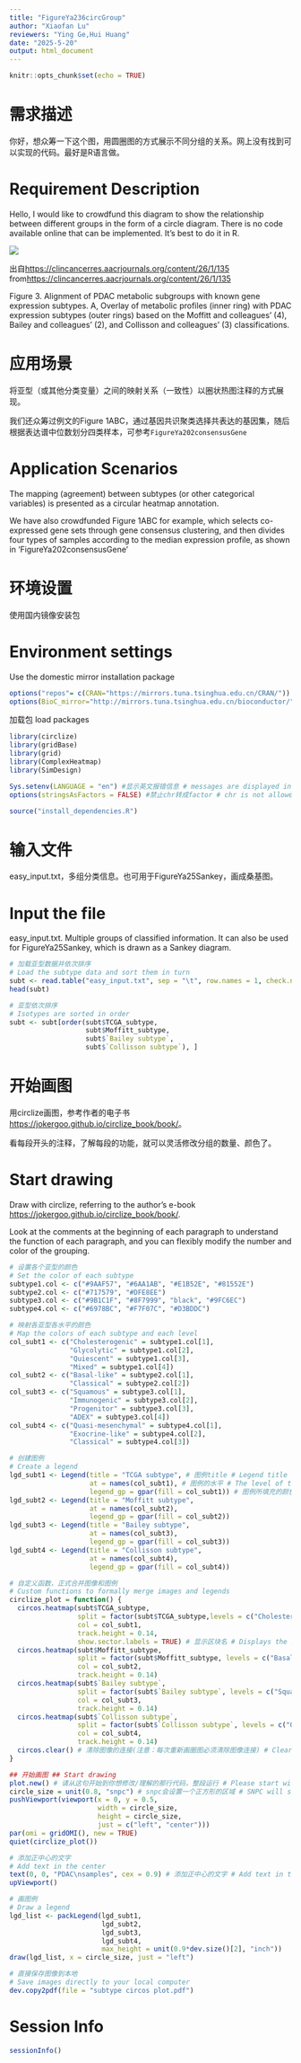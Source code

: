 ```yaml
---
title: "FigureYa236circGroup"
author: "Xiaofan Lu"
reviewers: "Ying Ge,Hui Huang"
date: "2025-5-20"
output: html_document
---
```

```r
knitr::opts_chunk$set(echo = TRUE)
```

# 需求描述

你好，想众筹一下这个图，用圆圈图的方式展示不同分组的关系。网上没有找到可以实现的代码。最好是R语言做。

# Requirement Description

Hello, I would like to crowdfund this diagram to show the relationship between different groups in the form of a circle diagram. There is no code available online that can be implemented. It's best to do it in R.

![](example.png)

出自<https://clincancerres.aacrjournals.org/content/26/1/135>
from<https://clincancerres.aacrjournals.org/content/26/1/135>

Figure 3. Alignment of PDAC metabolic subgroups with known gene expression subtypes. 
A, Overlay of metabolic profiles (inner ring) with PDAC expression subtypes (outer rings) based on the Moffitt and colleagues’ (4), Bailey and colleagues’ (2), and Collisson and colleagues’ (3) classifications.

# 应用场景

将亚型（或其他分类变量）之间的映射关系（一致性）以圈状热图注释的方式展现。

我们还众筹过例文的Figure 1ABC，通过基因共识聚类选择共表达的基因集，随后根据表达谱中位数划分四类样本，可参考`FigureYa202consensusGene`

# Application Scenarios

The mapping (agreement) between subtypes (or other categorical variables) is presented as a circular heatmap annotation.

We have also crowdfunded Figure 1ABC for example, which selects co-expressed gene sets through gene consensus clustering, and then divides four types of samples according to the median expression profile, as shown in 'FigureYa202consensusGene'

# 环境设置

使用国内镜像安装包

# Environment settings

Use the domestic mirror installation package

```r
options("repos"= c(CRAN="https://mirrors.tuna.tsinghua.edu.cn/CRAN/"))
options(BioC_mirror="http://mirrors.tuna.tsinghua.edu.cn/bioconductor/")

```

加载包
load packages

```r
library(circlize)
library(gridBase)
library(grid)
library(ComplexHeatmap)
library(SimDesign)

Sys.setenv(LANGUAGE = "en") #显示英文报错信息 # messages are displayed in English
options(stringsAsFactors = FALSE) #禁止chr转成factor # chr is not allowed to be converted to factor
```


```r
source("install_dependencies.R")
```
# 输入文件

easy_input.txt，多组分类信息。也可用于FigureYa25Sankey，画成桑基图。

# Input the file

easy_input.txt. Multiple groups of classified information. It can also be used for FigureYa25Sankey, which is drawn as a Sankey diagram.

```r
# 加载亚型数据并依次排序
# Load the subtype data and sort them in turn
subt <- read.table("easy_input.txt", sep = "\t", row.names = 1, check.names = F, stringsAsFactors = F, header = T)
head(subt)

# 亚型依次排序
# Isotypes are sorted in order
subt <- subt[order(subt$TCGA_subtype, 
                   subt$Moffitt_subtype, 
                   subt$`Bailey subtype`, 
                   subt$`Collisson subtype`), ]
```

# 开始画图

用circlize画图，参考作者的电子书<https://jokergoo.github.io/circlize_book/book/>。

看每段开头的注释，了解每段的功能，就可以灵活修改分组的数量、颜色了。

# Start drawing

Draw with circlize, referring to the author's e-book <https://jokergoo.github.io/circlize_book/book/>.

Look at the comments at the beginning of each paragraph to understand the function of each paragraph, and you can flexibly modify the number and color of the grouping.

```r
# 设置各个亚型的颜色
# Set the color of each subtype
subtype1.col <- c("#9AAF57", "#6AA1AB", "#E1B52E", "#81552E")
subtype2.col <- c("#717579", "#DFE8EE")
subtype3.col <- c("#9B1C1F", "#8F7999", "black", "#9FC6EC")
subtype4.col <- c("#6978BC", "#F7F07C", "#D3BDDC")

# 映射各亚型各水平的颜色
# Map the colors of each subtype and each level
col_subt1 <- c("Cholesterogenic" = subtype1.col[1],
               "Glycolytic" = subtype1.col[2],
               "Quiescent" = subtype1.col[3],
               "Mixed" = subtype1.col[4])
col_subt2 <- c("Basal-like" = subtype2.col[1], 
               "Classical" = subtype2.col[2])
col_subt3 <- c("Squamous" = subtype3.col[1], 
               "Immunogenic" = subtype3.col[2], 
               "Progenitor" = subtype3.col[3], 
               "ADEX" = subtype3.col[4])
col_subt4 <- c("Quasi-mesenchymal" = subtype4.col[1],
               "Exocrine-like" = subtype4.col[2],
               "Classical" = subtype4.col[3])

# 创建图例
# Create a legend
lgd_subt1 <- Legend(title = "TCGA subtype", # 图例title # Legend title
                    at = names(col_subt1), # 图例的水平 # The level of the legend
                    legend_gp = gpar(fill = col_subt1)) # 图例所填充的颜色 # The color of the legend filled
lgd_subt2 <- Legend(title = "Moffitt subtype", 
                    at = names(col_subt2), 
                    legend_gp = gpar(fill = col_subt2))
lgd_subt3 <- Legend(title = "Bailey subtype", 
                    at = names(col_subt3), 
                    legend_gp = gpar(fill = col_subt3))
lgd_subt4 <- Legend(title = "Collisson subtype", 
                    at = names(col_subt4), 
                    legend_gp = gpar(fill = col_subt4))

# 自定义函数，正式合并图像和图例
# Custom functions to formally merge images and legends
circlize_plot = function() {
  circos.heatmap(subt$TCGA_subtype, 
                 split = factor(subt$TCGA_subtype,levels = c("Cholesterogenic", "Glycolytic", "Quiescent", "Mixed")), # 按照亚型因子顺序排列 # Listed in order of subtype factor
                 col = col_subt1, 
                 track.height = 0.14,
                 show.sector.labels = TRUE) # 显示区块名 # Displays the block name
  circos.heatmap(subt$Moffitt_subtype, 
                 split = factor(subt$Moffitt_subtype, levels = c("Basal-like", "Classical")), 
                 col = col_subt2, 
                 track.height = 0.14)
  circos.heatmap(subt$`Bailey subtype`, 
                 split = factor(subt$`Bailey subtype`, levels = c("Squamous", "Immunogenic", "Progenitor", "ADEX")), 
                 col = col_subt3, 
                 track.height = 0.14)
  circos.heatmap(subt$`Collisson subtype`, 
                 split = factor(subt$`Collisson subtype`, levels = c("Quasi-mesenchymal", "Exocrine-like", "Classical")), 
                 col = col_subt4, 
                 track.height = 0.14)
  circos.clear() # 清除图像的连接(注意：每次重新画圈图必须清除图像连接) # Clear the connection of the image (Note: The image connection must be cleared every time you redraw the circle)
}

## 开始画图 ## Start drawing
plot.new() # 请从这句开始到你想修改/理解的那行代码，整段运行 # Please start with this sentence and run the whole line of code you want to modify/understand
circle_size = unit(0.8, "snpc") # snpc会设置一个正方形的区域 # SNPC will set a square area
pushViewport(viewport(x = 0, y = 0.5, 
                      width = circle_size, 
                      height = circle_size,
                      just = c("left", "center")))
par(omi = gridOMI(), new = TRUE)
quiet(circlize_plot())

# 添加正中心的文字
# Add text in the center
text(0, 0, "PDAC\nsamples", cex = 0.9) # 添加正中心的文字 # Add text in the center
upViewport()

# 画图例
# Draw a legend
lgd_list <- packLegend(lgd_subt1, 
                       lgd_subt2, 
                       lgd_subt3, 
                       lgd_subt4, 
                       max_height = unit(0.9*dev.size()[2], "inch"))
draw(lgd_list, x = circle_size, just = "left")

# 直接保存图像到本地
# Save images directly to your local computer
dev.copy2pdf(file = "subtype circos plot.pdf") 
```

# Session Info

```r
sessionInfo()
```